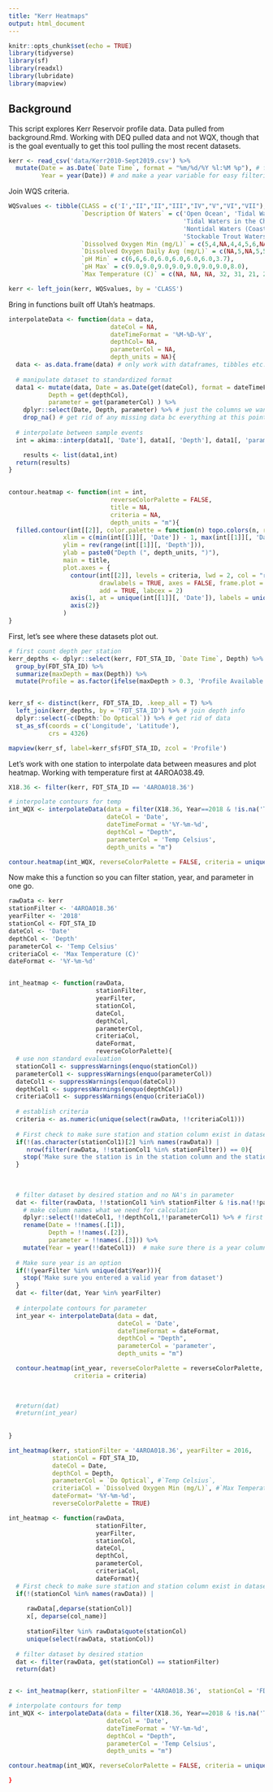 ```yaml
---
title: "Kerr Heatmaps"
output: html_document
---
```


```r
knitr::opts_chunk$set(echo = TRUE)
library(tidyverse)
library(sf)
library(readxl)
library(lubridate)
library(mapview)
```

## Background

This script explores Kerr Reservoir profile data. Data pulled from background.Rmd. Working with DEQ pulled data and not WQX, though that is the goal eventually to get this tool pulling the most recent datasets.

```r
kerr <- read_csv('data/Kerr2010-Sept2019.csv') %>%
  mutate(Date = as.Date(`Date Time`, format = "%m/%d/%Y %l:%M %p"), # fix wonky date format
         Year = year(Date)) # and make a year variable for easy filtering

```

Join WQS criteria.

```r
WQSvalues <- tibble(CLASS = c('I',"II","II","III","IV","V","VI","VII"),
                    `Description Of Waters` = c('Open Ocean', 'Tidal Waters in the Chowan Basin and the Atlantic Ocean Basin',
                                                'Tidal Waters in the Chesapeake Bay and its tidal tributaries',
                                                'Nontidal Waters (Coastal and Piedmont Zone)','Mountainous Zone Waters',
                                                'Stockable Trout Waters','Natural Trout Waters','Swamp Waters'),
                    `Dissolved Oxygen Min (mg/L)` = c(5,4,NA,4,4,5,6,NA),
                    `Dissolved Oxygen Daily Avg (mg/L)` = c(NA,5,NA,5,5,6,7,NA),
                    `pH Min` = c(6,6,6.0,6.0,6.0,6.0,6.0,3.7),
                    `pH Max` = c(9.0,9.0,9.0,9.0,9.0,9.0,9.0,8.0),
                    `Max Temperature (C)` = c(NA, NA, NA, 32, 31, 21, 20, NA))

kerr <- left_join(kerr, WQSvalues, by = 'CLASS')

```


Bring in functions built off Utah's heatmaps.

```r
interpolateData <- function(data = data,
                            dateCol = NA,
                            dateTimeFormat = '%M-%D-%Y',
                            depthCol= NA,
                            parameterCol = NA,
                            depth_units = NA){
  data <- as.data.frame(data) # only work with dataframes, tibbles etc. are difficult for interpolation method
  
  # manipulate dataset to standardized format
  data1 <- mutate(data, Date = as.Date(get(dateCol), format = dateTimeFormat),
           Depth = get(depthCol),
           parameter = get(parameterCol) ) %>%
    dplyr::select(Date, Depth, parameter) %>% # just the columns we want
    drop_na() # get rid of any missing data bc everything at this point is critical for interpolation
  
  # interpolate between sample events
  int = akima::interp(data1[, 'Date'], data1[, 'Depth'], data1[, 'parameter'], duplicate = "strip", linear = TRUE)

    results <- list(data1,int)
  return(results)
}  
  

contour.heatmap <- function(int = int,
                            reverseColorPalette = FALSE,
                            title = NA,
                            criteria = NA,
                            depth_units = "m"){
  filled.contour(int[[2]], color.palette = function(n) topo.colors(n, rev= reverseColorPalette), 
               xlim = c(min(int[[1]][, 'Date']) - 1, max(int[[1]][, 'Date']) + 1), 
               ylim = rev(range(int[[1]][, 'Depth'])), 
               ylab = paste0("Depth (", depth_units, ")"), 
               main = title, 
               plot.axes = {
                 contour(int[[2]], levels = criteria, lwd = 2, col = "red", 
                         drawlabels = TRUE, axes = FALSE, frame.plot = FALSE, 
                         add = TRUE, labcex = 2)
                 axis(1, at = unique(int[[1]][, 'Date']), labels = unique(int[[1]][,'Date']), par(las = 2))
                 axis(2)}
               )
}
```

First, let's see where these datasets plot out.

```r
# first count depth per station
kerr_depths <- dplyr::select(kerr, FDT_STA_ID, `Date Time`, Depth) %>%
  group_by(FDT_STA_ID) %>%
  summarize(maxDepth = max(Depth)) %>%
  mutate(Profile = as.factor(ifelse(maxDepth > 0.3, 'Profile Available', 'Surface')))


kerr_sf <- distinct(kerr, FDT_STA_ID, .keep_all = T) %>%
  left_join(kerr_depths, by = 'FDT_STA_ID') %>% # join depth info
  dplyr::select(-c(Depth:`Do Optical`)) %>% # get rid of data
  st_as_sf(coords = c('Longitude', 'Latitude'),
           crs = 4326)

mapview(kerr_sf, label=kerr_sf$FDT_STA_ID, zcol = 'Profile')

```



Let's work with one station to interpolate data between measures and plot heatmap. Working with temperature first at 4AROA038.49.

```r

X18.36 <- filter(kerr, FDT_STA_ID == '4AROA018.36')

# interpolate contours for temp
int_WQX <- interpolateData(data = filter(X18.36, Year==2018 & !is.na('Temp Celsius')), # to adjust date range you need to limit input data
                           dateCol = 'Date',
                           dateTimeFormat = '%Y-%m-%d',
                           depthCol = "Depth",
                           parameterCol = 'Temp Celsius',
                           depth_units = "m")

contour.heatmap(int_WQX, reverseColorPalette = FALSE, criteria = unique(X18.36$`Max Temperature (C)`))

```

Now make this a function so you can filter station, year, and parameter in one go.

```r
rawData <- kerr
stationFilter <- '4AROA018.36'
yearFilter <- '2018'
stationCol <- FDT_STA_ID
dateCol <- 'Date'
depthCol <- 'Depth'
parameterCol <- 'Temp Celsius'
criteriaCol <- 'Max Temperature (C)'
dateFormat <- '%Y-%m-%d'


int_heatmap <- function(rawData, 
                        stationFilter, 
                        yearFilter,
                        stationCol,
                        dateCol,
                        depthCol,
                        parameterCol,
                        criteriaCol,
                        dateFormat,
                        reverseColorPalette){
  # use non standard evaluation
  stationCol1 <- suppressWarnings(enquo(stationCol))
  parameterCol1 <- suppressWarnings(enquo(parameterCol))
  dateCol1 <- suppressWarnings(enquo(dateCol))
  depthCol1 <- suppressWarnings(enquo(depthCol))
  criteriaCol1 <- suppressWarnings(enquo(criteriaCol))
  
  # establish criteria
  criteria <- as.numeric(unique(select(rawData, !!criteriaCol1)))
 
  # First check to make sure station and station column exist in dataset
  if(!(as.character(stationCol1)[2] %in% names(rawData)) | 
     nrow(filter(rawData, !!stationCol1 %in% stationFilter)) == 0){
    stop('Make sure the station is in the station column and the station column is correctly called')
  }
  
  
  
  # filter dataset by desired station and no NA's in parameter
  dat <- filter(rawData, !!stationCol1 %in% stationFilter & !is.na(!!parameterCol1)) %>%
    # make column names what we need for calculation
    dplyr::select(!!dateCol1, !!depthCol1,!!parameterCol1) %>% # first order them to make it all work
    rename(Date = !!names(.[1]),
           Depth = !!names(.[2]),
           parameter = !!names(.[3])) %>%
    mutate(Year = year(!!dateCol1))  # make sure there is a year column
  
  # Make sure year is an option
  if(!(yearFilter %in% unique(dat$Year))){
    stop('Make sure you entered a valid year from dataset')
  }
  dat <- filter(dat, Year %in% yearFilter)
  
  # interpolate contours for parameter
  int_year <- interpolateData(data = dat,
                              dateCol = 'Date',
                              dateTimeFormat = dateFormat,
                              depthCol = "Depth",
                              parameterCol = 'parameter',
                              depth_units = "m")

  contour.heatmap(int_year, reverseColorPalette = reverseColorPalette, 
                  criteria = criteria)

  
  
  #return(dat)
  #return(int_year)
  
  
}

int_heatmap(kerr, stationFilter = '4AROA018.36', yearFilter = 2016, 
            stationCol = FDT_STA_ID,
            dateCol = Date, 
            depthCol = Depth, 
            parameterCol = `Do Optical`, #`Temp Celsius`, 
            criteriaCol = `Dissolved Oxygen Min (mg/L)`, #`Max Temperature (C)`,
            dateFormat= '%Y-%m-%d',
            reverseColorPalette = TRUE)


```

```r
int_heatmap <- function(rawData, 
                        stationFilter, 
                        yearFilter,
                        stationCol,
                        dateCol, 
                        depthCol, 
                        parameterCol, 
                        criteriaCol, 
                        dateFormat){
  # First check to make sure station and station column exist in dataset
  if(!(stationCol %in% names(rawData)) | 
     
     rawData[,deparse(stationCol)]
     x[, deparse(col_name)]
     
     stationFilter %in% rawData$quote(stationCol)
     unique(select(rawData, stationCol))
  
  # filter dataset by desired station
  dat <- filter(rawData, get(stationCol) == stationFilter)
  return(dat)


z <- int_heatmap(kerr, stationFilter = '4AROA018.36',  stationCol = 'FDT_STA_ID')

# interpolate contours for temp
int_WQX <- interpolateData(data = filter(X18.36, Year==2018 & !is.na('Temp Celsius')), # to adjust date range you need to limit input data
                           dateCol = 'Date',
                           dateTimeFormat = '%Y-%m-%d',
                           depthCol = "Depth",
                           parameterCol = 'Temp Celsius',
                           depth_units = "m")

contour.heatmap(int_WQX, reverseColorPalette = FALSE, criteria = unique(X18.36$`Max Temperature (C)`))

}

```

